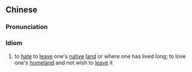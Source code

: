 {{also|安土重迁}}
==Chinese==
{{zh-forms|s=安土重迁}}

===Pronunciation===
{{zh-pron
|m=āntǔzhòngqiān
|c=on1 tou2 zung6 cin1
|h=pfs=ôn-thú-chhung-chhiên
|cat=cy
}}

===Idiom===
{{zh-idiom}}

# to [[hate]] to [[leave]] one's [[native]] [[land]] or where one has lived long; to love one's [[homeland]] and not wish to [[leave]] it